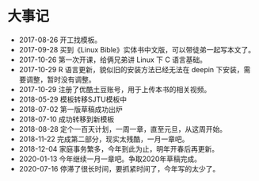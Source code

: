 # 大事记 {#history}

- 2017-08-26 开工找模板。
- 2017-09-28 买到《Linux Bible》实体书中文版，可以带徒弟一起写本文了。
- 2017-10-26 第一次开课，给俩兄弟讲 Linux 下 C 语言基础。
- 2017-10-29 R 语言更新，貌似旧的安装方法已经无法在 deepin 下安装，需要调整，暂时没有调整。
- 2017-10-29 注册了优酷土豆账号，用于上传本书的相关视频。
- 2018-05-29 模板转移SJTU模板中
- 2018-07-02 第一版草稿成功出炉
- 2018-07-10 成功转移到新模板
- 2018-08-28 定个一百天计划，一周一章，直至元旦，从这周开始。
- 2018-11-22 完成第二部分，现实太残酷，一月一章吧。
- 2018-12-04 家庭事务繁多，今年到此为止，明年开春后再更新。
- 2020-01-13 今年继续一月一章吧。争取2020年草稿完成。
- 2020-07-16 停滞了很长时间，要抓紧时间了，今年写的太少了。